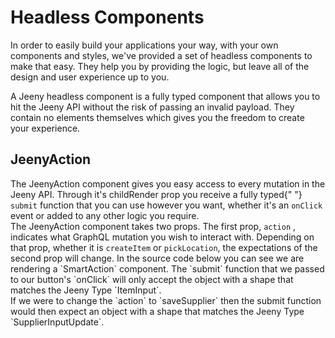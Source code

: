 
<Meta title="Headless Components/How they work" component={JeenyAction} />


<style>
  {`
    .subheading {
      --mediumdark: '#999999';
      font-weight: 900;
      font-size: 13px;
      color: #999;
      letter-spacing: 6px;
      line-height: 24px;
      text-transform: uppercase;
      margin-bottom: 12px;
      margin-top: 40px;
    }

    .link-list {
      display: grid;
      grid-template-columns: 1fr;
      grid-template-rows: 1fr 1fr;
      row-gap: 10px;
    }

    @media (min-width: 620px) {
      .link-list {
        row-gap: 20px;
        column-gap: 20px;
        grid-template-columns: 1fr 1fr;
      }
    }

    @media all and (-ms-high-contrast:none) {
    .link-list {
        display: -ms-grid;
        -ms-grid-columns: 1fr 1fr;
        -ms-grid-rows: 1fr 1fr;
      }
    }

    .link-item {
      display: block;
      padding: 20px 30px 20px 15px;
      border: 1px solid #00000010;
      border-radius: 5px;
      transition: background 150ms ease-out, border 150ms ease-out, transform 150ms ease-out;
      color: #333333;
      display: flex;
      align-items: flex-start;
    }

    .link-item:hover {
      border-color: #1EA7FD50;
      transform: translate3d(0, -3px, 0);
      box-shadow: rgba(0, 0, 0, 0.08) 0 3px 10px 0;
    }

    .link-item:active {
      border-color: #1EA7FD;
      transform: translate3d(0, 0, 0);
    }

    .link-item strong {
      font-weight: 700;
      display: block;
      margin-bottom: 2px;
    }

    .link-item img {
      height: 40px;
      width: 40px;
      margin-right: 15px;
      flex: none;
    }

    .link-item span {
      font-size: 14px;
      line-height: 20px;
    }

    .tip {
      display: inline-block;
      border-radius: 1em;
      font-size: 11px;
      line-height: 12px;
      font-weight: 700;
      background: #E7FDD8;
      color: #66BF3C;
      padding: 4px 12px;
      margin-right: 10px;
      vertical-align: top;
    }

    .tip-wrapper {
      font-size: 13px;
      line-height: 20px;
      margin-top: 40px;
      margin-bottom: 40px;
    }

    .tip-wrapper code {
      font-size: 12px;
      display: inline-block;
    }

    .spacer {
      height: 24px
    }
  `}
</style>

# Headless Components

In order to easily build your applications your way, with your own components and styles, we've provided a set of headless components to make that easy. They help you by providing the logic, but leave all of the design and user experience up to you.

A Jeeny headless component is a fully typed component that allows you to hit the Jeeny API without the risk of passing an invalid payload. They contain no elements themselves which gives you the freedom to create your experience.

<div className="spacer" />

## JeenyAction

<div className="tip-wrapper">
  The JeenyAction component gives you easy access to every mutation in the Jeeny
  API. Through it's childRender prop you receive a fully typed{" "}
  <code>submit</code> function that you can use however you want, whether it's
  an <code>onClick</code> event or added to any other logic you require.
</div>

<div className="tip-wrapper">
  The JeenyAction component takes two props. The first prop, <code>action</code>
  , indicates what GraphQL mutation you wish to interact with. Depending on that
  prop, whether it is <code>createItem</code> or <code>pickLocation</code>, the
  expectations of the second prop will change. In the source code below you can
  see we are rendering a `SmartAction` component. The `submit` function that we
  passed to our button's `onClick` will only accept the object with a shape that
  matches the Jeeny Type `ItemInput`.
</div>

<div className="tip-wrapper">
  If we were to change the `action` to `saveSupplier` then the submit function
  would then expect an object with a shape that matches the Jeeny Type
  `SupplierInputUpdate`.
</div>

<Source id="headless-components-jeenyaction--example" />
